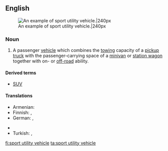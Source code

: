 {{wikipedia}}
==English==
[[File:Wikitbss.jpg|thumb|An example of sport utility vehicle.|240px]]

===Noun===
{{en-noun|head=[[sport]] [[utility]] [[vehicle]]}}

# A passenger [[vehicle]] which combines the [[tow]]ing capacity of a [[pickup truck]] with the passenger-carrying space of a [[minivan]] or [[station wagon]] together with on- or [[off-road]] ability.

====Derived terms====
* [[SUV]]

====Translations====
{{trans-top|vehicle}}
* Armenian: {{qualifier|colloquial}} {{t-|hy|ջիպ|tr=ǰip}}
* Finnish: {{t-|fi|katumaasturi}}, {{t-|fi|city-maasturi}}
* German: {{t-|de|Geländelimousine|f}}, {{t-|de|Sport Utility Vehicle|n}}
{{trans-mid}}
* {{trreq|ta}}
* Turkish: {{t-|tr|spor amaçlı taşıt}}, {{t-|tr|sport utility vehicle|n}}
{{trans-bottom}}

[[fi:sport utility vehicle]]
[[ta:sport utility vehicle]]
